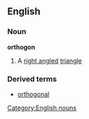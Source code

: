 ==English==
===Noun===
'''orthogon'''
#A [[right angle]]d [[triangle]]
===Derived terms===
*[[orthogonal]]
[[Category:English nouns]]